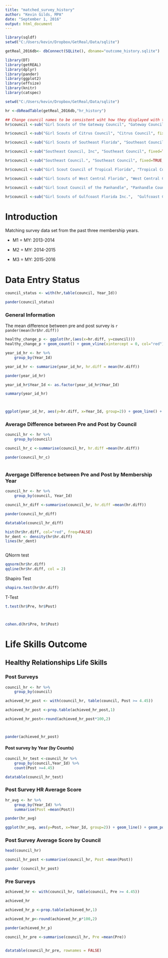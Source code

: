 ```yaml
---
title: "matched_survey_history"
author: "Kevin Gilds, MPA"
date: "September 1, 2016"
output: html_document
---
```


```r


library(sqldf)
setwd("C:/Users/kevin/Dropbox/GetReal/Data/sqlite")

getReal_2016db<- dbConnect(SQLite(), dbname="outcome_history.sqlite")

library(DT)
library(getREAL)
library(dplyr)
library(pander)
library(ggplot2)
library(effsize)
library(knitr)
library(catspec)

```


```r
setwd("C:/Users/kevin/Dropbox/GetReal/Data/sqlite")

hr <-dbReadTable(getReal_2016db,"hr_history")


```


```r
## Change council names to be consistent wiht how they displayed with the surveys
hr$council <-sub("Girl Scouts of the Gateway Council", "Gateway Council", fixed=TRUE, hr$council)

hr$council <-sub("Girl Scouts of Citrus Council", "Citrus Council", fixed=TRUE, hr$council)

hr$council <-sub("Girl Scouts of Southeast Florida", "Southeast Council", fixed=TRUE, hr$council)

hr$council <-sub("Southeast Council, Inc", "Southeast Council", fixed=TRUE, hr$council)

hr$council <-sub("Southeast Council.", "Southeast Council", fixed=TRUE, hr$council)

hr$council <-sub("Girl Scout Council of Tropical Florida", "Tropical Council", fixed = TRUE, hr$council)

hr$council <-sub("Girl Scouts of West Central Florida", "West Central Council", fixed = TRUE, hr$council)

hr$council <-sub("Girl Scout Council of the Panhandle", "Panhandle Council", fixed = TRUE, hr$council)

hr$council <-sub("Girl Scouts of Gulfcoast Florida Inc.",  "Gulfcoast Council", fixed = TRUE, hr$council)

```

# Introduction

Matching survey data set from the past three membership years.

* M1 = MY: 2013-2014

* M2 = MY: 2014-2015

* M3 = MY: 2015-2016


# Data Entry Status 

```r
council_status <- with(hr,table(council, Year_Id))

pander(council_status)

```

### General Information 

The mean difference between pre and post survey is `r pander(mean(hr$hr.diff))`



```r
healthy_change_p <- ggplot(hr,(aes(x=hr.diff, y=council)))
healthy_change_p + geom_count() + geom_vline(xintercept = 0, col="red") + labs(x="Pre and Post Difference", y="Pre Outcome Score", title="Healthy Releationship Survey Results")


```


```r
year_id_hr <- hr %>%
    group_by(Year_Id)

year_id_hr <- summarize(year_id_hr, hr.diff = mean(hr.diff))

pander(year_id_hr)

year_id_hr$Year_Id <- as.factor(year_id_hr$Year_Id)

summary(year_id_hr)



ggplot(year_id_hr, aes(y=hr.diff, x=Year_Id, group=2)) + geom_line() + geom_point()

```



### Average Difference between Pre and Post by Council

```r
council_hr <- hr %>%
    group_by(council)

council_hr_c <-summarise(council_hr, hr.diff =mean(hr.diff))

pander(council_hr_c)



```


### Avergage Difference between Pre and Post by Membership Year

```r
council_hr <- hr %>%
    group_by(council, Year_Id)

council_hr_diff <-summarise(council_hr, hr.diff =mean(hr.diff))

pander(council_hr_diff)

datatable(council_hr_diff)

```



```r





hist(hr$hr.diff, col="red", freq=FALSE)
hr_dent <- density(hr$hr.diff)
lines(hr_dent)



```

QNorm test
```r

qqnorm(hr$hr.diff)
qqline(hr$hr.diff, col = 2)

```

Shapiro Test
```r
shapiro.test(hr$hr.diff)
```


T-Test

```r
t.test(hr$Pre, hr$Post)



cohen.d(hr$Pre, hr$Post)
```










# Life Skills Outcome

## Healthy Relationships Life Skills

### Post Surveys

```r

council_hr <- hr %>%
    group_by(council)

achieved_hr_post <- with(council_hr, table(council, Post >= 4.45))

achieved_hr_post <-prop.table(achieved_hr_post,1)

achieved_hr_post<-round(achieved_hr_post*100,2)



pander(achieved_hr_post)

```



#### Post survey by Year (by Counts)
```r


council_hr_test <-council_hr %>%
    group_by(council,Year_Id) %>%
    count(Post >=4.45)

datatable(council_hr_test)

```



### Post Survey HR Average Score

```r
hr_avg <- hr %>%
    group_by(Year_Id) %>%
    summarise(Post =mean(Post))

pander(hr_avg)

```

```r
ggplot(hr_avg, aes(y=Post, x=Year_Id, group=2)) + geom_line() + geom_point()


```


### Post Survey Average Score by Council

```r


head(council_hr)

council_hr_post <-summarise(council_hr, Post =mean(Post))

pander (council_hr_post)

```


### Pre Surveys
```r
achieved_hr <- with(council_hr, table(council, Pre >= 4.45))

achieved_hr

achieved_hr_p <-prop.table(achieved_hr,1)

achieved_hr_p<-round(achieved_hr_p*100,2)

pander(achieved_hr_p)
```


```r
council_hr_pre <-summarise(council_hr, Pre =mean(Pre))


datatable(council_hr_pre, rownames = FALSE)


```




